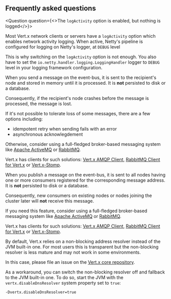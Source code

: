 
<Page title="Frequently asked questions">

<h2>Frequently asked questions</h2>

<Question question={<>The <code>logActivity</code> option is enabled, but nothing is logged</>}>

Most Vert.x network clients or servers have a `logActivity` option which enables network activity logging.
When active, Netty's pipeline is configured for logging on Netty's logger, at `DEBUG` level

This is why switching on the `logActivity` option is not enough.
You also have to set the `io.netty.handler.logging.LoggingHandler` logger to `DEBUG` level in your logging framework configuration.

</Question>
<Question question="When Vert.x is clustered, what happens to event-bus messages if a node crashes?">

When you send a message on the event-bus, it is sent to the recipient's node and stored in memory until it is processed.
It is **not** persisted to disk or a database.

Consequently, if the recipient's node crashes before the message is processed, the message is lost.

If it's not possible to tolerate loss of some messages, there are a few options including:

- idempotent retry when sending fails with an error
- asynchronous acknowlegdement

Otherwise, consider using a full-fledged broker-based messaging system like [Apache ActiveMQ](http://activemq.apache.org/) or [RabbitMQ](https://www.rabbitmq.com/).

Vert.x has clients for such solutions: [Vert.x AMQP Client](https://vertx.io/docs/vertx-amqp-client/java/), [RabbitMQ Client for Vert.x](https://vertx.io/docs/vertx-rabbitmq-client/java/) or [Vert.x-Stomp](https://vertx.io/docs/vertx-stomp/java/).

</Question>
<Question question="Why doesn't my event-bus consumer pickup messages sent previously?">

When you publish a message on the event-bus, it is sent to all nodes having one or more consumers registered for the corresponding message address.
It is **not** persisted to disk or a database.

Consequently, new consumers on existing nodes or nodes joining the cluster later will **not** receive this message.

If you need this feature, consider using a full-fledged broker-based messaging system like [Apache ActiveMQ](http://activemq.apache.org/) or [RabbitMQ](https://www.rabbitmq.com/).

Vert.x has clients for such solutions: [Vert.x AMQP Client](https://vertx.io/docs/vertx-amqp-client/java/), [RabbitMQ Client for Vert.x](https://vertx.io/docs/vertx-rabbitmq-client/java/) or [Vert.x-Stomp](https://vertx.io/docs/vertx-stomp/java/).

</Question>
<Question question="How to use the JVM built-in address resolver?">

By default, Vert.x relies on a non-blocking address resolver instead of the JVM built-in one.
For most users this is transparent but the non-blocking resolver is less mature and may not work in some environments.

In this case, please file an issue on the [Vert.x core repository](https://github.com/eclipse-vertx/vert.x/issues).

As a workaround, you can switch the non-blocking resolver off and fallback to the JVM built-in one.
To do so, start the JVM with the `vertx.disableDnsResolver` system property set to `true`:

```
-Dvertx.disableDnsResolver=true
```

</Question>

</Page>
